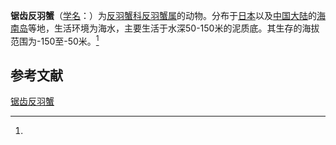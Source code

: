 {{Speciesbox
| name = 锯齿反羽蟹
| status = 
| status_system = 
| image = 
| genus = Retropluma
| species = denticulata
| authority = (Rathbun, 1932)<ref name='id11918'>{{cite web| url =http://www.bioinfo.cn/db05/BjdwSpecies.php?action=view&id=11918| title =锯齿反羽蟹| work =《中国动物物种编目数据库》| publisher =中国科学院微生物研究所| author =中国科学院动物研究所| accessdate =2009-04-28| deadurl =yes| archiveurl =https://web.archive.org/web/20160305004121/http://www.bioinfo.cn/db05/BjdwSpecies.php?action=view&id=11918| archivedate =2016-03-05}}</ref>
}}

'''锯齿反羽蟹'''（[[学名|学名]]：{{lang|la|''Retropluma denticulata''}}）为[[反羽蟹科|反羽蟹科]][[反羽蟹属|反羽蟹属]]的动物。分布于[[日本|日本]]以及[[中国大陆|中国大陆]]的[[海南岛|海南岛]]等地，生活环境为海水，主要生活于水深50-150米的泥质底。其生存的海拔范围为-150至-50米。<ref name='id11918'/>

== 参考文献 ==
{{reflist}}

{{Wikispecies|Retropluma denticulata}}
{{Taxonbar|from=Q14257527}}

[[Category:反羽蟹属|锯齿反羽蟹]]


{{螃蟹小作品}}